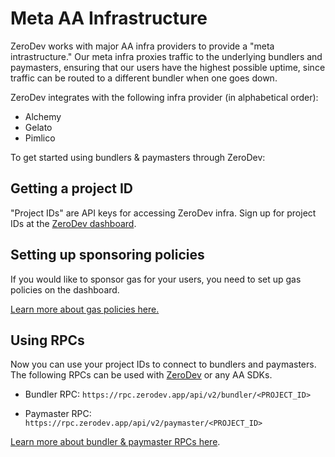# Meta AA Infrastructure

ZeroDev works with major AA infra providers to provide a "meta intrastructure."  Our meta infra proxies traffic to the underlying bundlers and paymasters, ensuring that our users have the highest possible uptime, since traffic can be routed to a different bundler when one goes down.

ZeroDev integrates with the following infra provider (in alphabetical order):

- Alchemy
- Gelato
- Pimlico

To get started using bundlers & paymasters through ZeroDev:

## Getting a project ID

"Project IDs" are API keys for accessing ZeroDev infra.  Sign up for project IDs at the [ZeroDev dashboard](https://dashboard.zerodev.app/).

## Setting up sponsoring policies

If you would like to sponsor gas for your users, you need to set up gas policies on the dashboard.

[Learn more about gas policies here.](/meta-infra/gas-policies)

## Using RPCs

Now you can use your project IDs to connect to bundlers and paymasters.  The following RPCs can be used with [ZeroDev](/) or any AA SDKs.

- Bundler RPC: `https://rpc.zerodev.app/api/v2/bundler/<PROJECT_ID>`

- Paymaster RPC: `https://rpc.zerodev.app/api/v2/paymaster/<PROJECT_ID>`

[Learn more about bundler & paymaster RPCs here](/meta-infra/rpcs).